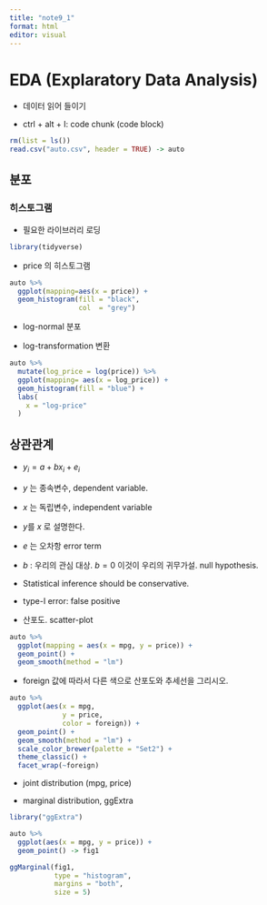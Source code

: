 ```yaml
---
title: "note9_1"
format: html
editor: visual
---
```


# EDA (Explaratory Data Analysis)

-   데이터 읽어 들이기

-   ctrl + alt + I: code chunk (code block)

```r
rm(list = ls())
read.csv("auto.csv", header = TRUE) -> auto
```

## 분포

### 히스토그램

-   필요한 라이브러리 로딩

```r
library(tidyverse)
```

-   price 의 히스토그램

```r
auto %>% 
  ggplot(mapping=aes(x = price)) +
  geom_histogram(fill = "black",
                 col  = "grey")
```

-   log-normal 분포

-   log-transformation 변환

```r
auto %>% 
  mutate(log_price = log(price)) %>% 
  ggplot(mapping= aes(x = log_price)) +
  geom_histogram(fill = "blue") +
  labs(
    x = "log-price"
  ) 
```

## 상관관계 

-   $y_i = a + b x_i + e_i$

-   $y$ 는 종속변수, dependent variable.

-   $x$ 는 독립변수, independent variable

-   $y$를 $x$ 로 설명한다.

-   $e$ 는 오차항 error term

-   $b$ : 우리의 관심 대상. $b = 0$ 이것이 우리의 귀무가설. null hypothesis.

-   Statistical inference should be conservative.

-   type-I error: false positive

-   산포도. scatter-plot

```r
auto %>% 
  ggplot(mapping = aes(x = mpg, y = price)) +
  geom_point() +
  geom_smooth(method = "lm")
```

-   foreign 값에 따라서 다른 색으로 산포도와 추세선을 그리시오.

```r
auto %>% 
  ggplot(aes(x = mpg, 
             y = price,
             color = foreign)) +
  geom_point() +
  geom_smooth(method = "lm") +
  scale_color_brewer(palette = "Set2") +
  theme_classic() +
  facet_wrap(~foreign)
```

-   joint distribution (mpg, price)

-   marginal distribution, ggExtra

```r
library("ggExtra")

auto %>% 
  ggplot(aes(x = mpg, y = price)) +
  geom_point() -> fig1

ggMarginal(fig1,
           type = "histogram",
           margins = "both",
           size = 5)
```
